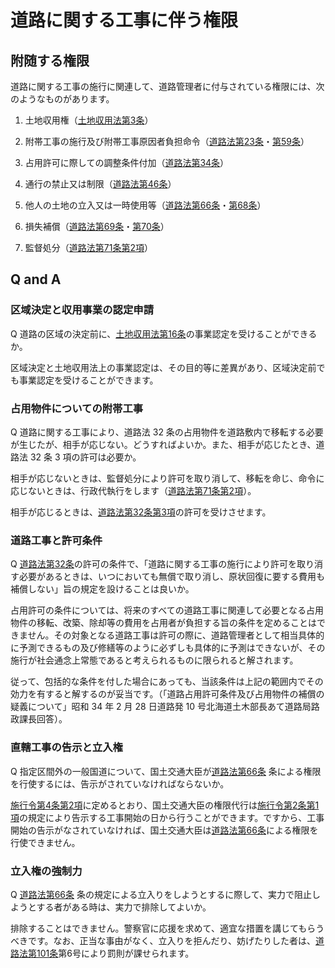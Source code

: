 

# 道路に関する工事に伴う権限



## 附随する権限



道路に関する工事の施行に関連して、道路管理者に付与されている権限には、次のようなものがあります。


1. 土地収用権（[土地収用法第3条](https://elaws.e-gov.go.jp/document?lawid=326AC0100000219#Mp-At_3)）

2. 附帯工事の施行及び附帯工事原因者負担命令（[道路法第23条](https://elaws.e-gov.go.jp/document?lawid=327AC1000000180#Mp-At_23)・[第59条](https://elaws.e-gov.go.jp/document?lawid=327AC1000000180#Mp-At_59)）

3. 占用許可に際しての調整条件付加（[道路法第34条](https://elaws.e-gov.go.jp/document?lawid=327AC1000000180#Mp-At_34)）

4. 通行の禁止又は制限（[道路法第46条](https://elaws.e-gov.go.jp/document?lawid=327AC1000000180#Mp-At_46)）

5. 他人の土地の立入又は一時使用等（[道路法第66条](https://elaws.e-gov.go.jp/document?lawid=327AC1000000180#Mp-At_66)・[第68条](https://elaws.e-gov.go.jp/document?lawid=327AC1000000180#Mp-At_68)）

6. 損失補償（[道路法第69条](https://elaws.e-gov.go.jp/document?lawid=327AC1000000180#Mp-At_69)・[第70条](https://elaws.e-gov.go.jp/document?lawid=327AC1000000180#Mp-At_70)）

7. 監督処分（[道路法第71条第2項](https://elaws.e-gov.go.jp/document?lawid=327AC1000000180#Mp-At_71)）



## Q and A



### 区域決定と収用事業の認定申請



Q 道路の区域の決定前に、[土地収用法第16条](https://elaws.e-gov.go.jp/document?lawid=326AC0100000219#Mp-At_16)の事業認定を受けることができるか。



区域決定と土地収用法上の事業認定は、その目的等に差異があり、区域決定前でも事業認定を受けることができます。


### 占用物件についての附帯工事



Q 道路に関する工事により、道路法 32 条の占用物件を道路敷内で移転する必要が生じたが、相手が応じない。どうすればよいか。また、相手が応じたとき、道路法 32 条 3 項の許可は必要か。



相手が応じないときは、監督処分により許可を取り消して、移転を命じ、命令に応じないときは、行政代執行をします（[道路法第71条第2項](https://elaws.e-gov.go.jp/document?lawid=327AC1000000180#Mp-At_71)）。

相手が応じるときは、[道路法第32条第3項](https://elaws.e-gov.go.jp/document?lawid=327AC1000000180#Mp-At_32)の許可を受けさせます。


### 道路工事と許可条件


Q [道路法第32条](https://elaws.e-gov.go.jp/document?lawid=327AC1000000180#Mp-At_32)の許可の条件で、「道路に関する工事の施行により許可を取り消す必要があるときは、いつにおいても無償で取り消し、原状回復に要する費用も補償しない」旨の規定を設けることは良いか。

占用許可の条件については、将来のすべての道路工事に関連して必要となる占用物件の移転、改築、除却等の費用を占用者が負担する旨の条件を定めることはできません。その対象となる道路工事は許可の際に、道路管理者として相当具体的に予測できるもの及び修繕等のように必ずしも具体的に予測はできないが、その施行が社会通念上常態であると考えられるものに限られると解されます。

従って、包括的な条件を付した場合にあっても、当該条件は上記の範囲内でその効力を有すると解するのが妥当です。（「道路占用許可条件及び占用物件の補償の疑義について」昭和 34 年 2 月 28 日道路発 10 号北海道土木部長あて道路局路政課長回答）。


### 直轄工事の告示と立入権



Q 指定区間外の一般国道について、国土交通大臣が[道路法第66条](https://elaws.e-gov.go.jp/document?lawid=327AC1000000180#Mp-At_66) 条による権限を行使するには、告示がされていなければならないか。



[施行令第4条第2項](https://elaws.e-gov.go.jp/document?lawid=327CO0000000479_20230401_504CO0000000378#Mp-At_4)に定めるとおり、国土交通大臣の権限代行は[施行令第2条第1項](https://elaws.e-gov.go.jp/document?lawid=327CO0000000479_20230401_504CO0000000378#Mp-At_2)の規定により告示する工事開始の日から行うことができます。ですから、工事開始の告示がなされていなければ、国土交通大臣は[道路法第66条](https://elaws.e-gov.go.jp/document?lawid=327AC1000000180#Mp-At_66)による権限を行使できません。


### 立入権の強制力



Q [道路法第66条](https://elaws.e-gov.go.jp/document?lawid=327AC1000000180#Mp-At_66) 条の規定による立入りをしようとするに際して、実力で阻止しようとする者がある時は、実力で排除してよいか。



排除することはできません。警察官に応援を求めて、適宜な措置を講じてもらうべきです。なお、正当な事由がなく、立入りを拒んだり、妨げたりした者は、[道路法第101条](https://elaws.e-gov.go.jp/document?lawid=327AC1000000180#Mp-At_101)第6号により罰則が課せられます。